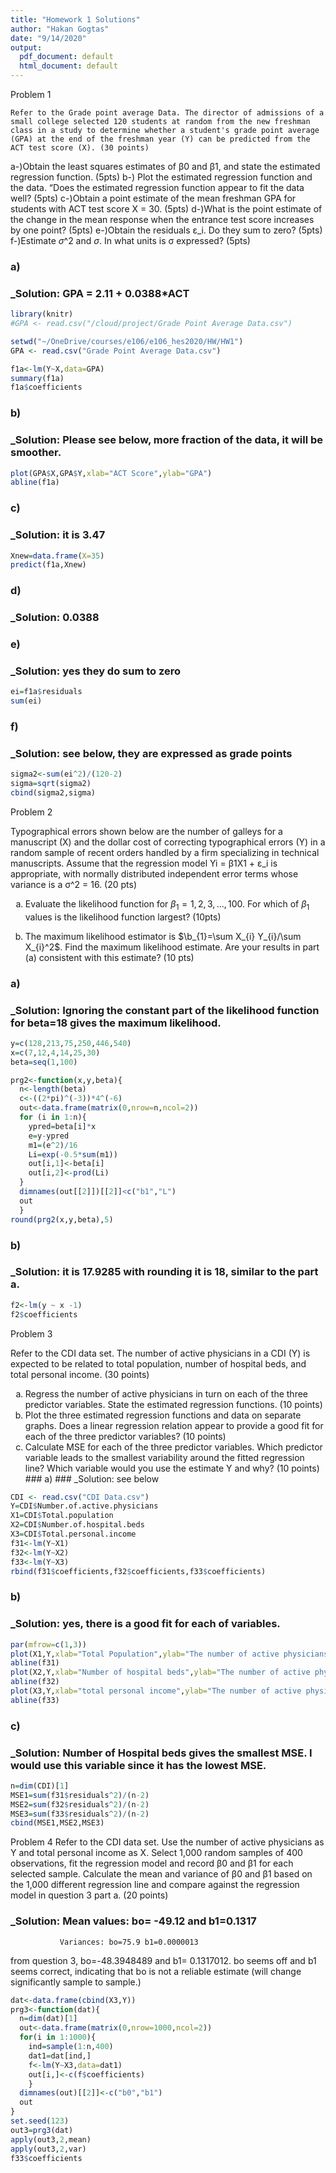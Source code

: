 ```yaml
---
title: "Homework 1 Solutions"
author: "Hakan Gogtas"
date: "9/14/2020"
output:
  pdf_document: default
  html_document: default
---
```


Problem 1

	Refer to the Grade point average Data. The director of admissions of a small college selected 120 students at random from the new freshman class in a study to determine whether a student's grade point average (GPA) at the end of the freshman year (Y) can be predicted from the ACT test score (X). (30 points)

a-)Obtain the least squares estimates of β0 and β1, and state the estimated regression function. (5pts)
b-)	Plot the estimated regression function and the data. "Does the estimated regression function appear to fit the data well? (5pts)
c-)Obtain a point estimate of the mean freshman GPA for students with ACT test score X = 30. (5pts)
d-)What is the point estimate of the change in the mean response when the entrance test score increases by one point? (5pts)
e-)Obtain the residuals ε_i. Do they sum to zero? (5pts)
f-)Estimate $\sigma$^2 and $\sigma$. In what units is σ expressed? (5pts)

### a) 
### _Solution: GPA = 2.11 + 0.0388*ACT
```r
library(knitr)
#GPA <- read.csv("/cloud/project/Grade Point Average Data.csv")

setwd("~/OneDrive/courses/e106/e106_hes2020/HW/HW1")
GPA <- read.csv("Grade Point Average Data.csv")

f1a<-lm(Y~X,data=GPA)
summary(f1a)
f1a$coefficients
```

### b) 
### _Solution: Please see below, more fraction of the data, it will be smoother. 
```r
plot(GPA$X,GPA$Y,xlab="ACT Score",ylab="GPA")
abline(f1a)
```
### c) 
### _Solution: it is 3.47 
```r
Xnew=data.frame(X=35)
predict(f1a,Xnew)
```
### d) 
### _Solution: 0.0388

### e) 
### _Solution: yes they do sum to zero
```r
ei=f1a$residuals
sum(ei)
```
### f) 
### _Solution: see below, they are expressed as grade points
```r
sigma2<-sum(ei^2)/(120-2)
sigma=sqrt(sigma2)
cbind(sigma2,sigma)
```

Problem 2

Typographical errors shown below are the number of galleys for a manuscript (X) and the dollar cost of correcting typographical errors (Y) in a random sample of recent orders handled by a firm specializing in technical manuscripts. Assume that the regression model Yi = β1X1 + ε_i  is appropriate, with normally distributed independent error terms whose variance is a σ^2 = 16. (20 pts)

a) Evaluate the likelihood function for $\beta_{1}= 1,2, 3,…,100$. For which of $\beta_{1}$ values is
the likelihood function largest? (10pts)

b) The maximum likelihood estimator is $\b_{1}=\sum X_{i} Y_{i}/\sum X_{i}^2$.  Find the maximum likelihood estimate. Are your results in part (a) consistent with this estimate? (10 pts)

### a) 
### _Solution: Ignoring the constant part of the likelihood function for beta=18 gives the maximum likelihood.

```r
y=c(128,213,75,250,446,540)
x=c(7,12,4,14,25,30)
beta=seq(1,100)

prg2<-function(x,y,beta){ 
  n<-length(beta)
  c<-((2*pi)^(-3))*4^(-6)
  out<-data.frame(matrix(0,nrow=n,ncol=2))
  for (i in 1:n){  
    ypred=beta[i]*x
    e=y-ypred
    m1=(e^2)/16
    Li=exp(-0.5*sum(m1))
    out[i,1]<-beta[i]
    out[i,2]<-prod(Li)
  }    
  dimnames(out[[2]])[[2]]<c("b1","L")    
  out
  }
round(prg2(x,y,beta),5)

```
### b) 
### _Solution: it is 17.9285 with rounding it is 18, similar to the part a. 


```r
f2<-lm(y ~ x -1)
f2$coefficients
```

Problem 3

Refer to the CDI data set. The number of active physicians in a CDI (Y) is
expected to be related to total population, number of hospital beds, and total personal income. (30 points)

a)	Regress the number of active physicians in turn on each of the three predictor variables. State the estimated regression functions. (10 points)
b)	Plot the three estimated regression functions and data on separate graphs. Does a linear regression relation appear to provide a good fit for each of the three predictor variables? (10 points)
c)	Calculate MSE for each of the three predictor variables. Which predictor variable leads to the smallest variability around the fitted regression line? Which variable would you use the estimate Y and why? (10 points)
### a) 
### _Solution: see below


```r
CDI <- read.csv("CDI Data.csv")
Y=CDI$Number.of.active.physicians
X1=CDI$Total.population
X2=CDI$Number.of.hospital.beds
X3=CDI$Total.personal.income
f31<-lm(Y~X1)
f32<-lm(Y~X2)
f33<-lm(Y~X3)
rbind(f31$coefficients,f32$coefficients,f33$coefficients)
```

### b) 
### _Solution: yes, there is a good fit for each of variables.


```r
par(mfrow=c(1,3))
plot(X1,Y,xlab="Total Population",ylab="The number of active physicians")
abline(f31)
plot(X2,Y,xlab="Number of hospital beds",ylab="The number of active physicians")
abline(f32)
plot(X3,Y,xlab="total personal income",ylab="The number of active physicians")
abline(f33)
```
### c) 
### _Solution: Number of Hospital beds gives the smallest MSE. I would use this variable since it has the lowest MSE.


```r
n=dim(CDI)[1]
MSE1=sum(f31$residuals^2)/(n-2)
MSE2=sum(f32$residuals^2)/(n-2)
MSE3=sum(f33$residuals^2)/(n-2)
cbind(MSE1,MSE2,MSE3)
```
Problem 4
Refer to the CDI data set. Use the number of active physicians as Y and total personal income as X. Select 1,000 random samples of 400 observations, fit the regression model and record β0 and β1 for each selected sample. Calculate the mean and variance of β0 and β1 based on the 1,000 different regression line and compare against the regression model in question 3 part a. (20 points)

### _Solution: Mean values: bo= -49.12 and b1=0.1317 
               Variances: bo=75.9 b1=0.0000013
from question 3, bo=-48.3948489 and b1= 0.1317012. bo seems off and b1 seems correct, indicating that bo is not a reliable estimate (will change significantly sample to sample.) 

```r
dat<-data.frame(cbind(X3,Y))
prg3<-function(dat){
  n=dim(dat)[1]
  out<-data.frame(matrix(0,nrow=1000,ncol=2))
  for(i in 1:1000){
    ind=sample(1:n,400)
    dat1=dat[ind,]
    f<-lm(Y~X3,data=dat1)
    out[i,]<-c(f$coefficients)
    }
  dimnames(out)[[2]]<-c("b0","b1")
  out
}
set.seed(123)
out3=prg3(dat)
apply(out3,2,mean)
apply(out3,2,var)
f33$coefficients

```
